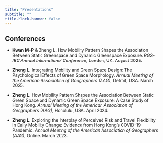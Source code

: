 ```yaml
---
title: "Presentations"
subtitle: ""
title-block-banner: false
---
```


<!-- ## Invited Talks -->

<!-- <div style="margin-bottom: 10em;"></div> -->

## Conferences

-   **Kwan M-P** & Zheng L. How Mobility Pattern Shapes the Association Between Static Greenspace and Dynamic Greenspace Exposure. *RGS-IBG Annual International Conference*, London, UK. August 2025.

-   **Zheng L**. Integrating Mobility and Green Space Design: The Psychological Effects of Green Space Morphology. *Annual Meeting of the American Association of Geographers (AAG)*, Detroit, USA. March 2025.

-   **Zheng L**. How Mobility Pattern Shapes the Association Between Static Green Space and Dynamic Green Space Exposure: A Case Study of Hong Kong. *Annual Meeting of the American Association of Geographers (AAG)*, Honolulu, USA. April 2024.

-   **Zheng L**. Exploring the Interplay of Perceived Risk and Travel Flexibility in Daily Mobility Change: Evidence from Hong Kong’s COVID-19 Pandemic. *Annual Meeting of the American Association of Geographers (AAG)*, Online. March 2023.
